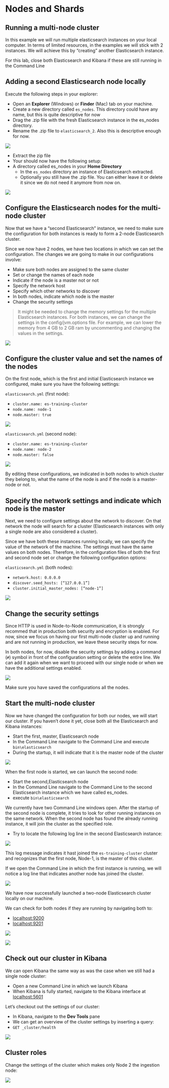 # Nodes and Shards


## Running a multi-node cluster

In this example we will run multiple elasticsearch instances on your local computer. In terms of limited resources, in the examples we will stick with 2 instances. We will achieve this by “creating” another Elasticsearch instance. 

For this lab, close both Elasticsearch and Kibana if these are still running in the Command Line


## Adding a second Elasticsearch node locally

Execute the following steps in your explorer:

*	Open an **Explorer** (Windows) or **Finder** (Mac) tab on your machine.
*	Create a new directory called `es_nodes`. This directory could have any name, but this is quite descriptive for now
*	Drag the .zip file with the fresh Elasticsearch instance in the es_nodes directory.
*	Rename the .zip file to `elasticsearch_2`. Also this is descriptive enough for now.


![](img/5_1_rename_elasticsearch_rar.png)


* Extract the zip file
*	Your should now have the following setup:
  *	A directory called es_nodes in your **Home Directory**
     *	In the `es_nodes` directory an instance of Elasticsearch extracted.
     *	Optionally you still have the .zip file. You can either leave it or delete it since we do not need it anymore from now on.

     
![](img/5_1_new_directory_es_nodes_extract.PNG)


## Configure the Elasticsearch nodes for the multi-node cluster

Now that we have a “second Elasticsearch” instance, we need to make sure the configuration for both instances is ready to form a 2-node Elasticsearch cluster.

Since we now have 2 nodes, we have two locations in which we can set the configuration. The changes we are going to make in our configurations involve:

*	Make sure both nodes are assigned to the same cluster
*	Set or change the names of each node
*	Indicate if the node is a master not or not
*	Specify the network host
*	Specify which other networks to discover
*	In both nodes, indicate which node is the master
*	Change the security settings

> It might be needed to change the memory settings for the multiple Elasticsearch instances. For both instances, we can change the settings in the config/jvm.options file. For example, we can lower the memory from 4 GB to 2 GB ram by uncommenting and changing the values in the settings.

![](img/5_2_change_java_heap_settings.PNG)


## Configure the cluster value and set the names of the nodes


On the first node, which is the first and initial Elasticsearch instance we configured, make sure you have the following settings:

`elasticsearch.yml` (first node):

*	`cluster.name: es-training-cluster`
*	`node.name: node-1`
*	`node.master: true`


![](img/5_1_configure_cluster_set_names_nodes_indicate_master.PNG)


`elasticsearch.yml` (second node):

-	`cluster.name: es-training-cluster`
-	`node.name: node-2`
-	`node.master: false`

![](img/5_1_x2_configure_cluster_set_names_nodes_indicate_master.PNG)


By editing these configurations, we indicated in both nodes to which cluster they belong to, what the name of the node is and if the node is a master-node or not.



## Specify the network settings and indicate which node is the master


Next, we need to configure settings about the network to discover. On that network the node will search for a cluster (Elasticsearch instances with only a single node are also considered a cluster). 

Since we have both these instances running locally, we can specify the value of the network of the machine. The settings must have the same values on both nodes. Therefore, in the configuration files of both the first and second node set or change the following configuration options:
  
`elasticsearch.yml` (both nodes):

-	`network.host: 0.0.0.0`
-	`discover.seed_hosts: [“127.0.0.1”]`
-	`cluster.initial_master_nodes: [“node-1”]`


![](img/5_1_configure_network_host_discovery_indicate_master.PNG)


## Change the security settings

Since HTTP is used in Node-to-Node communication, it is strongly recommed that in production both security and encryption is enabled. For now, since we focus on having our first multi-node cluster up and running and are not running in production, we leave these security steps for now. 

In both nodes, for now, disable the security settings by adding a command (`#`) symbol in front of the configuration setting or delete the entire line. We can add it again when we want to proceed with our single node or when we have the additional settings enabled.


![](img/5_1_change_remove_security_settings.PNG)

Make sure you have saved the configurations all the nodes.


## Start the multi-node cluster


Now we have changed the configuration for both our nodes, we will start our cluster. If you haven’t done it yet, close both all the Elasticsearch and Kibana instances:

*	Start the first, master, Elasticsearch node
  *	In the Command Line navigate to the Command Line and execute `bin\elasticsearch`
*	During the startup, it will indicate that it is the master node of the cluster

![](img/5_1_master_node_changed_1.PNG)


When the first node is started, we can launch the second node:

*	Start the second,Elasticsearch node
  *	In the Command Line navigate to the Command Line to the second Elasticsearch instance which we have called es_nodes.
* 	execute `bin\elasticsearch`


We currently have two Command Line windows open. After the startup of the second node is complete, it tries to look for other running instances on the same network. When the second node has found the already running instance, it will join the cluster as the specified role.

*	Try to locate the following log line in the second Elasticsearch instance:

![](img/5_1_master_node_changed.PNG)


This log message indicates it hast joined the `es-training-cluster` cluster and recognizes that the first node, Node-1, is the master of this cluster.

If we open the Command Line in which the first instance is running, we will notice a log line that indicates another node has joined the cluster.


![](img/5_1_node_join.PNG)

We have now successfully launched a two-node Elasticsearch cluster locally on our machine.


We can check for both nodes if they are running by navigating both to:

-	[localhost:9200](localhost:9200)
-	[localhost:9201](localhost:9201)


![](img/5_1_elastic_localhost_node_1.PNG)


![](img/5_1_elastic_localhost_node_2.PNG)


## Check out our cluster in Kibana


We can open Kibana the same way as was the case when we still had a single node cluster:

*	Open a new Command Line in which we launch Kibana
*	When Kibana is fully started, navigate to the Kibana interface at [localhost:5601](localhost:5601)

Let’s checkout out the settings of our cluster:

*	In Kibana, navigate to the **Dev Tools** pane
*	We can get an overview of the cluster settings by inserting a query:
   *	`GET _cluster/health`


![](img/5_1_get_cluster_health.PNG)


## Cluster roles


Change the settings of the cluster which makes only Node 2 the ingestion node:

![](img/5_2_node_ingest_true_false.PNG)




